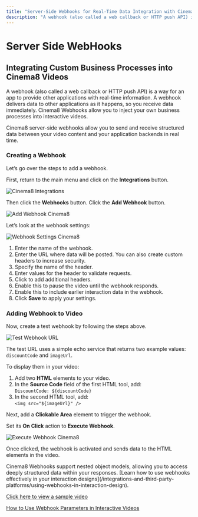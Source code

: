 ```yaml
---
title: "Server-Side Webhooks for Real-Time Data Integration with Cinema8"
description: "A webhook (also called a web callback or HTTP push API) is a way for an app to provide other applications with real-time information. A webhook delivers data to other applications as it happens, so you receive data immediately. Cinema8 Webhooks allow you to inject your own business processes into interactive videos."
---
```



# Server Side WebHooks

## Integrating Custom Business Processes into Cinema8 Videos

A webhook (also called a web callback or HTTP push API) is a way for an app to provide other applications with real-time information. A webhook delivers data to other applications as it happens, so you receive data immediately. Cinema8 Webhooks allow you to inject your own business processes into interactive videos.

<Callout type="info">
Cinema8 server-side webhooks allow you to send and receive structured data between your video content and your application backends in real time.
</Callout>

### Creating a Webhook

Let’s go over the steps to add a webhook.

First, return to the main menu and click on the **Integrations** button.

![Cinema8 Integrations](/screenshot/server-side-webhooks/image-1.webp)

Then click the **Webhooks** button. Click the **Add Webhook** button.

![Add Webhook Cinema8](/screenshot/server-side-webhooks/image-2.webp)

Let’s look at the webhook settings:

![Webhook Settings Cinema8](/screenshot/server-side-webhooks/image-3.webp)

1. Enter the name of the webhook.  
2. Enter the URL where data will be posted. You can also create custom headers to increase security.  
3. Specify the name of the header.  
4. Enter values for the header to validate requests.  
5. Click to add additional headers.  
6. Enable this to pause the video until the webhook responds.  
7. Enable this to include earlier interaction data in the webhook.  
8. Click **Save** to apply your settings.

### Adding Webhook to Video

Now, create a test webhook by following the steps above.

![Test Webhook URL](/screenshot/server-side-webhooks/image-4.webp)

The test URL uses a simple echo service that returns two example values: `discountCode` and `imageUrl`.

To display them in your video:

1. Add two **HTML** elements to your video.
2. In the **Source Code** field of the first HTML tool, add:  
   `DiscountCode: ${discountCode}`
3. In the second HTML tool, add:  
   `<img src="${imageUrl}" />`

Next, add a **Clickable Area** element to trigger the webhook.

Set its **On Click** action to **Execute Webhook**.

![Execute Webhook Cinema8](/screenshot/server-side-webhooks/image-5.webp)

Once clicked, the webhook is activated and sends data to the HTML elements in the video.

<Callout type="important">
Cinema8 Webhooks support nested object models, allowing you to access deeply structured data within your responses.  
[Learn how to use webhooks effectively in your interaction designs](/integrations-and-third-party-platforms/using-webhooks-in-interaction-design).
</Callout>

[Click here to view a sample video](https://cinema8.com/video/zO1RvxDK)

[How to Use Webhook Parameters in Interactive Videos](/integrations-and-third-party-platforms/how-to-use-webhook-parameters-in-interactive-videos)
